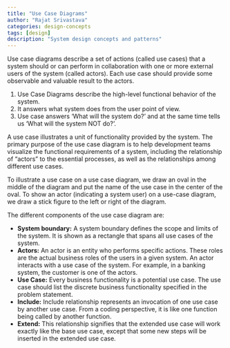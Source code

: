 ```yaml
---
title: "Use Case Diagrams"
author: "Rajat Srivastava"
categories: design-concepts
tags: [design]
description: "System design concepts and patterns"
---
```


Use case diagrams describe a set of actions (called use cases) that a system should or can perform in collaboration with one or more external users of the system (called actors). Each use case should provide some observable and valuable result to the actors.

1. Use Case Diagrams describe the high-level functional behavior of the system.
2. It answers what system does from the user point of view.
3. Use case answers ‘What will the system do?’ and at the same time tells us ‘What will the system NOT do?’.

A use case illustrates a unit of functionality provided by the system. The primary purpose of the use case diagram is to help development teams visualize the functional requirements of a system, including the relationship of “actors” to the essential processes, as well as the relationships among different use cases.

To illustrate a use case on a use case diagram, we draw an oval in the middle of the diagram and put the name of the use case in the center of the oval. To show an actor (indicating a system user) on a use-case diagram, we draw a stick figure to the left or right of the diagram.

<MdxImage src="design/concepts/use-case.svg" />

The different components of the use case diagram are:
- **System boundary:** A system boundary defines the scope and limits of the system. It is shown as a rectangle that spans all use cases of the system.
- **Actors:** An actor is an entity who performs specific actions. These roles are the actual business roles of the users in a given system. An actor interacts with a use case of the system. For example, in a banking system, the customer is one of the actors.
- **Use Case:** Every business functionality is a potential use case. The use case should list the discrete business functionality specified in the problem statement.
- **Include:** Include relationship represents an invocation of one use case by another use case. From a coding perspective, it is like one function being called by another function.
- **Extend:** This relationship signifies that the extended use case will work exactly like the base use case, except that some new steps will be inserted in the extended use case.